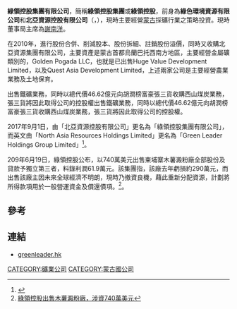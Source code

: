 '''綠領控股集團有限公司'''，簡稱'''綠領控股集團'''或'''綠領控股'''，前身為'''綠色環境資源有限公司'''和'''北亞資源控股有限公司'''（'''{{lang-en|Green Leader Holdings Group Limited}}'''，{{hkex|0061}}），現時主要經營[[蒙古|蒙古]]採礦行業之策略投資。現時董事局主席為[[謝南洋|謝南洋]]。

在2010年，進行股份合併、削減股本、股份拆細、註銷股份溢價，同時又收購北亞資源集團有限公司，主要資產是蒙古首都烏蘭巴托西南方地區，主要經營金屬礦類別的，Golden Pogada LLC，也就是已出售Huge Value Development Limited，以及Quest Asia Development Limited，上述兩家公司是主要經營農業業務及土地保育。

出售鐵礦業務，同時以總代價46.62億元向胡潤榜富豪張三貨收購西山煤炭業務，張三貨將因此取得公司的控股權出售鐵礦業務，同時以總代價46.62億元向胡潤榜富豪張三貨收購西山煤炭業務，張三貨將因此取得公司的控股權。

2017年9月1日，由「北亞資源控股有限公司」更名為「綠領控股集團有限公司」，而英文由「North Asia Resources Holdings Limited」更名為「Green Leader Holdings Group Limited」<ref>{{Cite web |url=http://www.hkexnews.hk/listedco/listconews/sehk/2017/1019/LTN20171019442_C.pdf |title=更改公司名稱 、股份簡稱 、公司網址 及 公司標誌公告 |accessdate=2017-10-20 |archive-date=2017-10-20 |archive-url=https://web.archive.org/web/20171020191530/http://www.hkexnews.hk/listedco/listconews/sehk/2017/1019/LTN20171019442_C.pdf |dead-url=no }}</ref>。

209年6月19日，綠領控股公布，以740萬美元出售柬埔寨木薯澱粉廠全部股份及貸款予獨立第三者，料錄利潤61.9萬元。該集團指，該廠去年虧損約290萬元，而出售該廠主因未來全球經濟不明朗，現時乃撤資良機，藉此重新分配資源，計劃將所得款項用於一般營運資金及償還債項。<ref>[http://www.etnet.com.hk/www/tc/news/categorized_news_detail.php?newsid=ETN290619942&page=5&category=company 綠領控股出售木薯澱粉廠，涉資740萬美元]</ref>。

==參考==
{{reflist}}

==連結==
*[http://www.greenleader.hk greenleader.hk] {{Wayback|url=http://www.greenleader.hk/ |date=20190118205310 }}

[[CATEGORY:礦業公司|CATEGORY:礦業公司]]
[[CATEGORY:蒙古國公司|CATEGORY:蒙古國公司]]